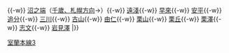 {{鐵道路線
|模板名稱 = 室蘭本線3
|名稱 = [[File:JR logo (hokkaido).svg|25px|北海道旅客鐵道|link=北海道旅客鐵道]] [[室蘭本線]]（苫小牧－岩見澤）
|代表色 = #2cb431
|背景色 = #ffffff
|車站列表 = （←[[Template:室蘭本線2|室蘭方向]]）[[苫小牧站|苫小牧]]{{-w}} {{link-ja|苫小牧貨物站|苫小牧貨物駅|（貨）苫小牧貨物}}{{-w}} [[沼之端站|沼之端]]（[[Template:千歲線|千歲、札幌方向]]→）{{-w}} [[遠淺站|遠淺]]{{-w}} [[早來站|早來]]{{-w}} [[安平站 (日本)|安平]]{{-w}} [[追分站 (北海道)|追分]]{{-w}} [[三川站 (北海道)|三川]]{{-w}} [[古山站|古山]]{{-w}} [[由仁站|由仁]]{{-w}} [[栗山站 (日本)|栗山]]{{-w}} [[栗丘站|栗丘]]{{-w}} [[栗澤站|栗澤]]{{-w}} [[志文站|志文]]{{-w}} [[岩見澤站|岩見澤]]
|}}<noinclude>
[[Category:北海道旅客鐵道路線模板|室蘭本線3]]
</noinclude>